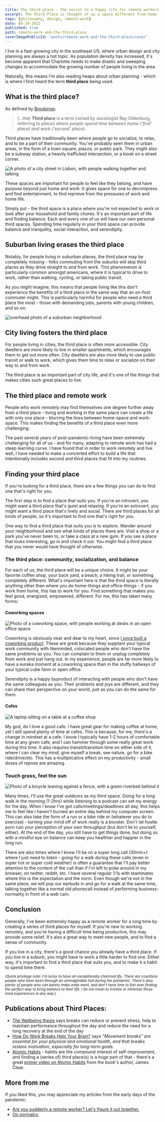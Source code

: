 ```yaml
---
title: The third place - the secret to a happy life for remote workers
excerpt: The Third Place is thought of as a space different from home (the first place) and work (the second place), where people can socilize and find community.
tags: [philosophy, design, remote-work]
date: 08-29-2022
published: true
path: remote-work-and-the-third-place
coverImagePublicId: 'posts/remote-work-and-the-third-place/cover'
---
```


I live in a fast-growing city in the southeast US, where urban design and city planning are always a hot topic. As population density has increased, it's become apparent that Charlotte needs to make drastic and sweeping changes to accommodate the growing number of people living in the area.

Naturally, this means I'm also reading heaps about urban planning - which is where I first heard the term **third place** being used.

## What is the third place?

As defined by [Brookings](https://www.brookings.edu/blog/up-front/2016/09/14/third-places-as-community-builders):

> (...the) **Third place** is a term coined by sociologist Ray Oldenburg, referring to _places where people spend time between home ('first' place) and work ('second' place)._

Third places have traditionally been where people go to socialize, to relax, and to be a part of their community. You've probably seen them in urban areas, in the form of a town square, piazza, or public park. They might also be a subway station, a heavily trafficked intersection, or a kiosk on a street corner.

<Image
  publicId="posts/remote-work-and-the-third-place/lisboa"
  alt="A photo of a city street in Lisbon, with people walking together and talking"
  caption="Lisbon, Portugal is full of third spaces - public streetcorners, kiosks, and cafes buzzing with people chatting and relaxing."
/>

These spaces are important for people to feel like they belong, and have purpose beyond just home and work. It gives space for one to decompress and find entertainment, to find reprieve from the pressures of work and home life.

Simply put - the third space is a place where you're not expected to work or look after your household and family chores. It's an important part of life and finding balance. Each and every one of us will have our own personal third spaces. Spending time regularly in your third space can provide balance and tranquility, social interaction, and serendipity.

## Suburban living erases the third place

Notably, for people living in suburban places, the third place may be completely missing - folks commuting from the suburbs will skip third places as they drive straight to and from work. This phenomenon is particularly common amongst americans, where it is typical to drive to work, rather than walking, cycling, or taking public transit.

As you might imagine, this means that people living like this don't experience the benefits of a third place in the same way that an on-foot commuter might. This is particularly harmful for people who need a third place the most - those with demanding jobs, parents with young children, and so on.

<Image
  publicId="posts/remote-work-and-the-third-place/suburbia-overhead"
  alt="overhead photo of a suburban neighborhood"
  caption="Photo by Raphaël Biscaldi on Unsplash"
/>

## City living fosters the third place

For people living in cities, the third place is often more accessible. City dwellers are more likely to live in smaller apartments, which encourages them to get out more often. City dwellers are also more likely to use public transit or walk to work, which gives them time to relax or socialize on their way to and from work.

The third place is an important part of city life, and it's one of the things that makes cities such great places to live.

## The third place and remote work

People who work remotely may find themselves one degree further away from a third place - living and working in the same place can create a life with only one place - blurring the lines between home-space and work-space. This makes finding the benefits of a third place even more challenging.

The past several years of post-pandemic-living have been extremely challenging for all of us - and for many, adapting to remote work has had a steep learning curve. I have found that in order to work remotely and live well, I have needed to make a concerted effort to build a life that intentionally includes second and third places that fit into my routines.

## Finding your third place

If you're looking for a third place, there are a few things you can do to find one that's right for you.

The first step is to find a place that suits you. If you're an introvert, you might want a third place that's quiet and relaxing. If you're an extrovert, you might want a third place that's lively and social. There are third places for all kinds of people, so it's important to find one that's right for you.

One way to find a third place that suits you is to explore. Wander around your neighborhood and see what kinds of places there are. Visit a shop or a park you've never been to, or take a class at a new gym. If you see a place that looks interesting, go in and check it out. You might find a third place that you never would have thought of otherwise.

### The third place: community, socialization, and balance

For each of us, the third place will be a unique choice. It might be your favorite coffee shop, your back yard, a beach, a hiking trail, or something completely different. What's important here is that the third space is literally anything other than where you do home-things and office-things - if you work from home, this has to work for you. Find something that makes you feel good, energized, empowered, different. For me, this has taken many forms:

#### Coworking spaces

<Image
  publicId="posts/remote-work-and-the-third-place/atlas-local"
  alt="Photo of a coworking space, with people working at desks in an open office space"
  caption="Atlas Local coworking in Greenville, SC, USA"
/>

Coworking is obviously near and dear to my heart, since [I once built a coworking product](https://mikebifulco.com/tags/smpl). These are great because they supplant your typical work community with likeminded, colocated people who don't have the same problems as you. You can complain to them or unplug completely from work and just hang out. In my experience, people are far more likely to have a eureka moment at a coworking space than in the stuffy hallways of your typical cube farm or open office.

Serendipity is a happy byproduct of interacting with people who don't have the same colleagues as you. Their problems and joys are different, and they can share their perspective on your world, just as you can do the same for them.

#### Cafes

<Image
  publicId="posts/remote-work-and-the-third-place/coffee-shop"
  alt="A laptop sitting on a table at a coffee shop"
  caption="Coffee shops are great for relaxing, reading, and watching the world go by."
/>

My god, do I love a good cafe. I have great gear for making coffee at home, yet I still spend plenty of time at cafes. This is because, for me, there's a change in mindset at a cafe. I know I typically have 1-2 hours of comfortable time at any given cafe, and I can hammer through some really great work during this time. It also requires transit/transition time on either side of it, where I can clear my mind, give myself a break, see nature, go for a bike ride/drive/etc. This has a multiplicative effect on my productivity - small doses of repose are amazing.

### Touch grass, feel the sun

<Image
  publicId="posts/remote-work-and-the-third-place/touch-grass"
  alt="Photo of a bicycle leaning against a fence, with a green riverbed behind it"
  caption="There's no replacement for spending time outside."
/>

Many times, I'll use the great outdoors as my third space. Going for a long walk in the morning (1-2hrs) while listening to a podcast can set my energy for the day. When I know I've got calls/meetings/deadlines all day, this helps me to feel like I haven't burned an entire day behind my computer screen. This can also take the form of a run or a bike ride or (whatever you do to exercise) - turning your mind off of work really is a booster. Don't let hustle porn ruin your perception of your own throughput (but don't lie to yourself, either). At the end of the day, you still have to get things done, but doing so with a mindful eye on balance can keep you healthier and happier in the long run.

There are also times where I know I'll be on a super long call (30min+) where I just need to listen - going for a walk during these calls (even in super hot or super cold weather) is often a guarantee that I'll pay better attention to the content of the call than if I'm left to poke around in my browser, on twitter, reddit, etc. I have several regular 1:1s with teammates where this is the expectation and the norm. Even though we're not in the same place, we will pop our earbuds in and go for a walk at the same time, talking together like a normal old phonecall instead of performing business-normality in front of a web cam.

## Conclusion

Generally, I've been extremely happy as a remote worker for a long time by creating a series of third places for myself. If you're new to working remotely, and you're having a difficult time being productive, this may provide some relief. It's also a great way to meet new people, and to find a sense of community.

If you live in a city, there's a good chance you already have a third place. If you live in a suburb, you might have to work a little harder to find one. Either way, it's important to find a third place that suits you, and to make it a habit to spend time there.

<small>

_(Quick privilege note: I'm lucky to have an exceptionally charmed life. There are countless people who have been through an unimaginable hell during the pandemic. There's also plenty of people who can barely make ends meet, and don't have time to fret over finding the perfect way to bring balance to their life. I do not mean to trivilize or minimize these lived experiences in any way.)_

</small>

## Publications about Third Places:

- [The Wellbeing thesis](https://thewellbeingthesis.org.uk/foundations-for-success/importance-of-taking-breaks-and-having-other-interests/) says breaks can reduce or prevent stress, help to maintain performance throughout the day and reduce the need for a long recovery at the end of the day
- [How Do Work Breaks Help Your Brain?](https://www.psychologytoday.com/us/blog/changepower/201704/how-do-work-breaks-help-your-brain-5-surprising-answers) says _“Movement breaks” are essential for your physical and emotional health, and that breaks restore motivation, especially for long-term goals._
- [Atomic Habits](https://atomichabits.com) - habits are the compound interest of self-improvement, and finding a (series of) third place(s) is a _huge_ part of that - there's a great [primer video on Atomic Habits](https://youtu.be/U_nzqnXWvSo) from the book's author, James Clear.

## More from me

If you liked this, you may appreciate my articles from the early days of the pandemic:

- [Are you suddenly a remote worker? Let's figure it out together.](https://mikebifulco.com/posts/are-you-suddenly-a-remote-worker)
- [On normalcy](https://mikebifulco.com/posts/on-normalcy)

